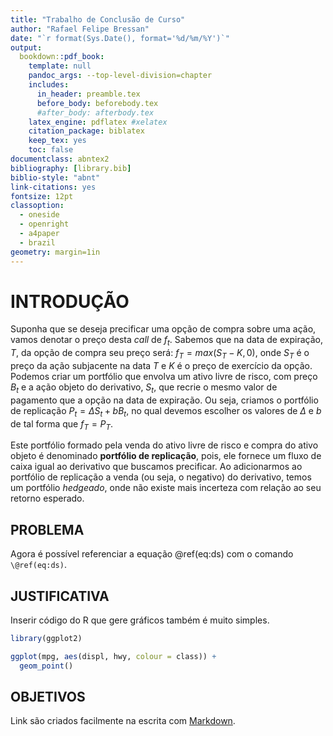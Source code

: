 ```yaml
--- 
title: "Trabalho de Conclusão de Curso"
author: "Rafael Felipe Bressan"
date: "`r format(Sys.Date(), format='%d/%m/%Y')`"
output: 
  bookdown::pdf_book:
    template: null
    pandoc_args: --top-level-division=chapter
    includes:
      in_header: preamble.tex
      before_body: beforebody.tex
      #after_body: afterbody.tex
    latex_engine: pdflatex #xelatex
    citation_package: biblatex
    keep_tex: yes
    toc: false
documentclass: abntex2
bibliography: [library.bib]
biblio-style: "abnt"
link-citations: yes
fontsize: 12pt
classoption: 
  - oneside
  - openright
  - a4paper
  - brazil
geometry: margin=1in
---
```


# INTRODUÇÃO

Suponha que se deseja precificar uma opção de compra sobre uma ação, vamos denotar o preço desta _call_ de $f_t$. Sabemos que na data de expiração, $T$, da opção de compra seu preço será: $f_T=max(S_T - K, 0)$, onde $S_T$ é o preço da ação subjacente na data $T$ e $K$ é o preço de exercício da opção. Podemos criar um portfólio que envolva um ativo livre de risco, com preço $B_t$ e a ação objeto do derivativo, $S_t$, que recrie o mesmo valor de pagamento que a opção na data de expiração. Ou seja, criamos o portfólio de replicação $P_t=\Delta S_t + b B_t$, no qual devemos escolher os valores de $\Delta$ e $b$ de tal forma que $f_T = P_T$.

Este portfólio formado pela venda do ativo livre de risco e compra do ativo objeto é denominado **portfólio de replicação**, pois, ele fornece um fluxo de caixa igual ao derivativo que buscamos precificar. Ao adicionarmos ao portfólio de replicação a venda (ou seja, o negativo) do derivativo, temos um portfólio _hedgeado_, onde não existe mais incerteza com relação ao seu retorno esperado.

## PROBLEMA

\begin{equation}
dS_t=\mu S_t+\sigma S_t dW_t 
(\#eq:ds)
\end{equation}

\lipsum[1]

Agora é possível referenciar a equação \@ref(eq:ds) com o comando `\@ref(eq:ds)`.

## JUSTIFICATIVA

Inserir código do R que gere gráficos também é muito simples.

```r
library(ggplot2)

ggplot(mpg, aes(displ, hwy, colour = class)) + 
  geom_point()
```

## OBJETIVOS

Link são criados facilmente na escrita com [Markdown](https://daringfireball.net/projects/markdown/syntax#link).

